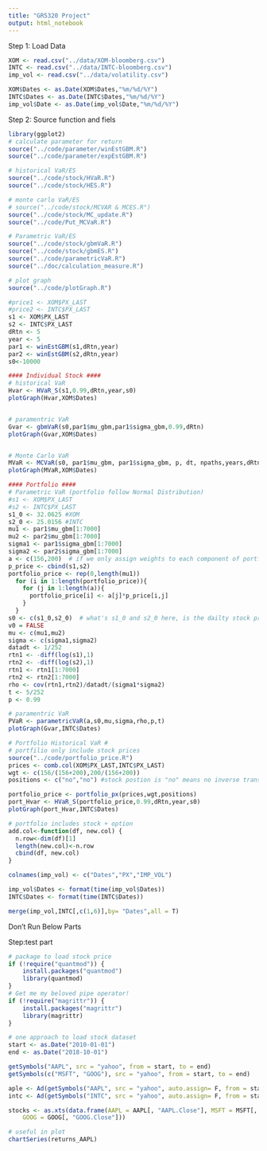 ```yaml
---
title: "GR5320 Project"
output: html_notebook
---
```



Step 1: Load Data

```r
XOM <- read.csv("../data/XOM-bloomberg.csv")
INTC <- read.csv("../data/INTC-bloomberg.csv")
imp_vol <- read.csv("../data/volatility.csv")

XOM$Dates <- as.Date(XOM$Dates,"%m/%d/%Y")
INTC$Dates <- as.Date(INTC$Dates,"%m/%d/%Y")
imp_vol$Date <- as.Date(imp_vol$Date,"%m/%d/%Y")
```

Step 2: Source function and fiels 
```r
library(ggplot2)
# calculate parameter for return
source("../code/parameter/winEstGBM.R")
source("../code/parameter/expEstGBM.R")

# historical VaR/ES
source("../code/stock/HVaR.R")
source("../code/stock/HES.R")

# monte carlo VaR/ES
# source("../code/stock/MCVAR & MCES.R")
source("../code/stock/MC_update.R")
source("../code/Put_MCVaR.R")

# Parametric VaR/ES
source("../code/stock/gbmVaR.R")
source("../code/stock/gbmES.R")
source("../code/parametricVaR.R")
source("../doc/calculation_measure.R")

# plot graph
source("../code/plotGraph.R")
```


```r
#price1 <- XOM$PX_LAST
#price2 <- INTC$PX_LAST
s1 <- XOM$PX_LAST
s2 <- INTC$PX_LAST
dRtn <- 5
year <- 5
par1 <- winEstGBM(s1,dRtn,year)
par2 <- winEstGBM(s2,dRtn,year)
s0<-10000

#### Individual Stock ####
# historical VaR  
Hvar <- HVaR_S(s1,0.99,dRtn,year,s0)
plotGraph(Hvar,XOM$Dates)


# paramentric VaR
Gvar <- gbmVaR(s0,par1$mu_gbm,par1$sigma_gbm,0.99,dRtn)
plotGraph(Gvar,XOM$Dates)


# Monte Carlo VaR
MVaR <- MCVaR(s0, par1$mu_gbm, par1$sigma_gbm, p, dt, npaths,years,dRtn)
plotGraph(MVaR,XOM$Dates)
```

```r
#### Portfolio ####
# Parametric VaR (portfolio follow Normal Distribution)
#s1 <- XOM$PX_LAST
#s2 <- INTC$PX_LAST
s1_0 <- 32.0625 #XOM
s2_0 <- 25.0156 #INTC
mu1 <- par1$mu_gbm[1:7000]
mu2 <- par2$mu_gbm[1:7000]
sigma1 <- par1$sigma_gbm[1:7000]
sigma2 <- par2$sigma_gbm[1:7000]
a <- c(156,200)  # if we only assign weights to each component of portfolio? how to decide position here?
p_price <- cbind(s1,s2)
portfolio_price <- rep(0,length(mu1))
  for (i in 1:length(portfolio_price)){
    for (j in 1:length(a)){
      portfolio_price[i] <- a[j]*p_price[i,j]
    }
  }
s0 <- c(s1_0,s2_0)  # what's s1_0 and s2_0 here, is the dailty stock price?
v0 = FALSE
mu <- c(mu1,mu2)
sigma <- c(sigma1,sigma2)
datadt <- 1/252
rtn1 <- -diff(log(s1),1)
rtn2 <- -diff(log(s2),1)
rtn1 <- rtn1[1:7000]
rtn2 <- rtn2[1:7000]
rho <- cov(rtn1,rtn2)/datadt/(sigma1*sigma2)
t <- 5/252
p <- 0.99

# paramentric VaR
PVaR <- parametricVaR(a,s0,mu,sigma,rho,p,t)
plotGraph(Gvar,INTC$Dates)
```


```r
# Portfolio Historical VaR #
# portfilio only include stock prices
source("../code/portfolio_price.R")
prices <- comb.col(XOM$PX_LAST,INTC$PX_LAST)
wgt <- c(156/(156+200),200/(156+200))
positions <- c("no","no") #stock postion is "no" means no inverse transfer to weight signs

portfolio_price <- portfolio_px(prices,wgt,positions)
port_Hvar <- HVaR_S(portfolio_price,0.99,dRtn,year,s0)
plotGraph(port_Hvar,INTC$Dates)
```

```r
# portfolio includes stock + option
add.col<-function(df, new.col) {
  n.row<-dim(df)[1]
  length(new.col)<-n.row
  cbind(df, new.col)
}

colnames(imp_vol) <- c("Dates","PX","IMP_VOL")

imp_vol$Dates <- format(time(imp_vol$Dates))
INTC$Dates <- format(time(INTC$Dates))

merge(imp_vol,INTC[,c(1,6)],by= "Dates",all = T)

```











############################## Don't Run Below Parts #######################

#########################################################
Step:test part
```r
# package to load stock price
if (!require("quantmod")) {
    install.packages("quantmod")
    library(quantmod)
}
# Get me my beloved pipe operator!
if (!require("magrittr")) {
    install.packages("magrittr")
    library(magrittr)
}
```

```r
# one approach to load stock dataset
start <- as.Date("2010-01-01")
end <- as.Date("2018-10-01")

getSymbols("AAPL", src = "yahoo", from = start, to = end)
getSymbols(c("MSFT", "GOOG"), src = "yahoo", from = start, to = end)

aple <- Ad(getSymbols("AAPL", src = "yahoo", auto.assign= F, from = start))
intc <- Ad(getSymbols("INTC", src = "yahoo", auto.assign= F, from = start))

stocks <- as.xts(data.frame(AAPL = AAPL[, "AAPL.Close"], MSFT = MSFT[, "MSFT.Close"], 
    GOOG = GOOG[, "GOOG.Close"]))

# useful in plot
chartSeries(returns_AAPL)

```



